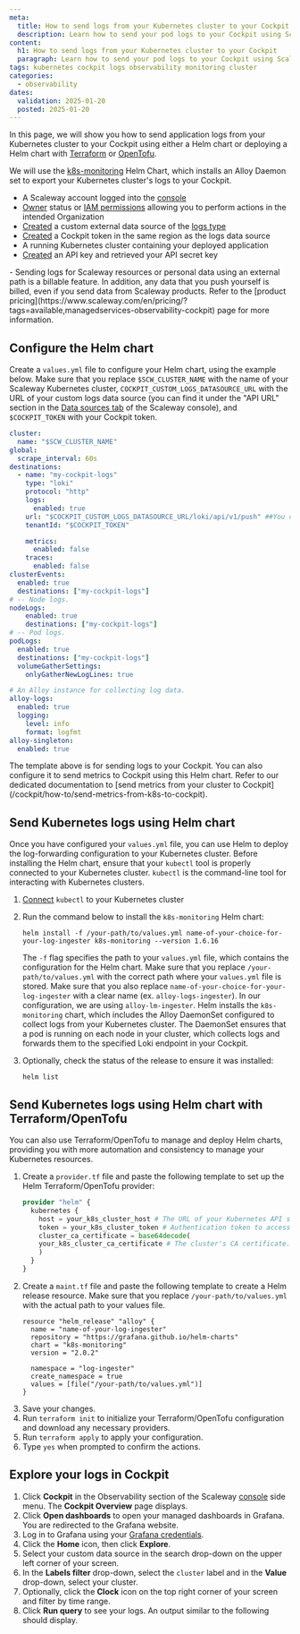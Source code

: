 ```yaml
---
meta:
  title: How to send logs from your Kubernetes cluster to your Cockpit
  description: Learn how to send your pod logs to your Cockpit using Scaleway's comprehensive guide. This tutorial covers sending Kubernetes pods logs to Scaleway's Cockpit for centralized monitoring and analysis using Grafana, ensuring efficient monitoring and log analysis in your infrastructure.
content:
  h1: How to send logs from your Kubernetes cluster to your Cockpit
  paragraph: Learn how to send your pod logs to your Cockpit using Scaleway's comprehensive guide. This tutorial covers sending Kubernetes pods logs to Scaleway's Cockpit for centralized monitoring and analysis using Grafana, ensuring efficient monitoring and log analysis in your infrastructure.
tags: kubernetes cockpit logs observability monitoring cluster
categories:
  - observability
dates:
  validation: 2025-01-20
  posted: 2025-01-20
---
```


In this page, we will show you how to send application logs from your Kubernetes cluster to your Cockpit using either a Helm chart or deploying a Helm chart with [Terraform](https://www.terraform.io/) or [OpenTofu](https://opentofu.org/).

We will use the [k8s-monitoring](https://artifacthub.io/packages/helm/grafana/k8s-monitoring/1.6.16) Helm Chart, which installs an Alloy Daemon set to export your Kubernetes cluster's logs to your Cockpit.

<Macro id="requirements" />

 - A Scaleway account logged into the [console](https://console.scaleway.com)
 - [Owner](/iam/concepts/#owner) status or [IAM permissions](/iam/concepts/#permission) allowing you to perform actions in the intended Organization
 - [Created](/cockpit/how-to/create-external-data-sources/) a custom external data source of the [logs type](/cockpit/concepts/#data-types)
 - [Created](/cockpit/how-to/create-token/) a Cockpit token in the same region as the logs data source
 - A running Kubernetes cluster containing your deployed application
 - [Created](/iam/how-to/create-api-keys/) an API key and retrieved your API secret key

<Message type="important">
  - Sending logs for Scaleway resources or personal data using an external path is a billable feature. In addition, any data that you push yourself is billed, even if you send data from Scaleway products. Refer to the [product pricing](https://www.scaleway.com/en/pricing/?tags=available,managedservices-observability-cockpit) page for more information.
</Message>

## Configure the Helm chart

Create a `values.yml` file to configure your Helm chart, using the example below. Make sure that you replace `$SCW_CLUSTER_NAME` with the name of your Scaleway Kubernetes cluster, `COCKPIT_CUSTOM_LOGS_DATASOURCE_URL` with the URL of your custom logs data source (you can find it under the "API URL" section in the [Data sources tab](https://console.scaleway.com/cockpit/dataSource) of the Scaleway console), and `$COCKPIT_TOKEN` with your Cockpit token.

```yaml
cluster:
  name: "$SCW_CLUSTER_NAME"
global:
  scrape_interval: 60s
destinations:
  - name: "my-cockpit-logs"
    type: "loki"
    protocol: "http"
    logs:
      enabled: true
    url: "$COCKPIT_CUSTOM_LOGS_DATASOURCE_URL/loki/api/v1/push" ##You can find your logs URL in the **Data sources** tab of the Scaleway console under the "API URL" section of the relevant data source
    tenantId: "$COCKPIT_TOKEN"

    metrics:
      enabled: false
    traces:
      enabled: false
clusterEvents:
  enabled: true
  destinations: ["my-cockpit-logs"]
# -- Node logs.
nodeLogs:
    enabled: true
    destinations: ["my-cockpit-logs"]
# -- Pod logs.
podLogs:
  enabled: true
  destinations: ["my-cockpit-logs"]
  volumeGatherSettings:
    onlyGatherNewLogLines: true

# An Alloy instance for collecting log data.
alloy-logs:
  enabled: true
  logging:
    level: info
    format: logfmt
alloy-singleton:
  enabled: true
```

<Message type="note">
    The template above is for sending logs to your Cockpit. You can also configure it to send metrics to Cockpit using this Helm chart.
    Refer to our dedicated documentation to [send metrics from your cluster to Cockpit](/cockpit/how-to/send-metrics-from-k8s-to-cockpit).
</Message>

## Send Kubernetes logs using Helm chart

Once you have configured your `values.yml` file, you can use Helm to deploy the log-forwarding configuration to your Kubernetes cluster. Before installing the Helm chart, ensure that your `kubectl` tool is properly connected to your Kubernetes cluster. `kubectl` is the command-line tool for interacting with Kubernetes clusters.

1. [Connect](/kubernetes/how-to/connect-cluster-kubectl/) `kubectl` to your Kubernetes cluster
2. Run the command below to install the `k8s-monitoring` Helm chart:
    ```
    helm install -f /your-path/to/values.yml name-of-your-choice-for-your-log-ingester k8s-monitoring --version 1.6.16
    ```
      The `-f` flag specifies the path to your `values.yml` file, which contains the configuration for the Helm chart. Make sure that you replace `/your-path/to/values.yml` with the correct path where your `values.yml` file is stored. Make sure that you also replace `name-of-your-choice-for-your-log-ingester` with a clear name (ex. `alloy-logs-ingester`). In our configuration, we are using `alloy-lm-ingester`.
      Helm installs the `k8s-monitoring` chart, which includes the Alloy DaemonSet configured to collect logs from your Kubernetes cluster.
      The DaemonSet ensures that a pod is running on each node in your cluster, which collects logs and forwards them to the specified Loki endpoint in your Cockpit.

3. Optionally, check the status of the release to ensure it was installed:

      ```
      helm list
      ```

## Send Kubernetes logs using Helm chart with Terraform/OpenTofu

You can also use Terraform/OpenTofu to manage and deploy Helm charts, providing you with more automation and consistency to manage your Kubernetes resources.

1. Create a `provider.tf` file and paste the following template to set up the Helm Terraform/OpenTofu provider:
    ```terraform
    provider "helm" {
      kubernetes {
        host = your_k8s_cluster_host # The URL of your Kubernetes API server.
        token = your_k8s_cluster_token # Authentication token to access the cluster.
        cluster_ca_certificate = base64decode(
        your_k8s_cluster_ca_certificate # The cluster's CA certificate.
        )
      }
    }
    ```
2. Create a `maint.tf` file and paste the following template to create a Helm release resource. Make sure that you replace `/your-path/to/values.yml` with the actual path to your values file.
    ```
    resource "helm_release" "alloy" {
      name = "name-of-your-log-ingester"
      repository = "https://grafana.github.io/helm-charts"
      chart = "k8s-monitoring"
      version = "2.0.2"

      namespace = "log-ingester"
      create_namespace = true
      values = [file("/your-path/to/values.yml")]
    }
    ```
3. Save your changes.
4. Run `terraform init` to initialize your Terraform/OpenTofu configuration and download any necessary providers.
5. Run `terraform apply` to apply your configuration.
6. Type `yes` when prompted to confirm the actions.

## Explore your logs in Cockpit

1. Click **Cockpit** in the Observability section of the Scaleway [console](https://console.scaleway.com/) side menu. The **Cockpit Overview** page displays.
2. Click **Open dashboards** to open your managed dashboards in Grafana. You are redirected to the Grafana website.
3. Log in to Grafana using your [Grafana credentials](/cockpit/how-to/retrieve-grafana-credentials/).
4. Click the **Home** icon, then click **Explore**.
5. Select your custom data source in the search drop-down on the upper left corner of your screen.
6. In the **Labels filter** drop-down, select the `cluster` label and in the **Value** drop-down, select your cluster. 
7. Optionally, click the **Clock** icon on the top right corner of your screen and filter by time range.
8. Click **Run query** to see your logs. An output similar to the following should display.

<Lightbox src="scaleway-cpt-k8s-terraform-logs.webp" alt="" />